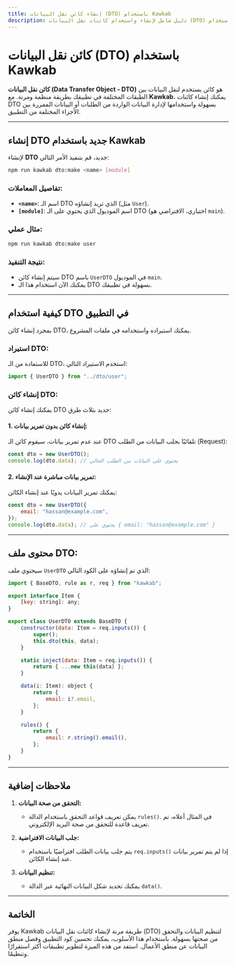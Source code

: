 ```yaml
---
title: إنشاء كائن نقل البيانات (DTO) باستخدام Kawkab
description: دليل شامل لإنشاء واستخدام كائنات نقل البيانات (DTO) في تطبيقك باستخدام Kawkab.
---
```


# كائن نقل البيانات (DTO) باستخدام Kawkab

**كائن نقل البيانات (Data Transfer Object - DTO)** هو كائن يستخدم لنقل البيانات بين الطبقات المختلفة في تطبيقك بطريقة منظمة ومرنة. مع **Kawkab**، يمكنك إنشاء كائنات DTO بسهولة واستخدامها لإدارة البيانات الواردة من الطلبات أو البيانات الممررة بين الأجزاء المختلفة من التطبيق.

---

## إنشاء DTO جديد باستخدام Kawkab

لإنشاء **DTO** جديد، قم بتنفيذ الأمر التالي:

```bash
npm run kawkab dto:make <name> [module]
```

### **تفاصيل المعاملات:**

- **`<name>`**: اسم الـ DTO الذي تريد إنشاؤه (مثل `User`).
- **`[module]`**: اسم الموديول الذي يحتوي على الـ DTO (اختياري، الافتراضي هو `main`).

### **مثال عملي:**

```bash
npm run kawkab dto:make user
```

### **نتيجة التنفيذ:**

- سيتم إنشاء كائن DTO باسم `UserDTO` في الموديول `main`.
- يمكنك الآن استخدام هذا الـ DTO بسهولة في تطبيقك.

---

## كيفية استخدام DTO في التطبيق

بمجرد إنشاء كائن DTO، يمكنك استيراده واستخدامه في ملفات المشروع.

### استيراد DTO:

للاستفادة من الـ DTO، استخدم الاستيراد التالي:

```javascript
import { UserDTO } from "../dto/user";
```

### إنشاء كائن DTO:

يمكنك إنشاء كائن DTO جديد بثلاث طرق:

#### 1. **إنشاء كائن بدون تمرير بيانات:**

عند عدم تمرير بيانات، سيقوم كائن الـ DTO تلقائيًا بجلب البيانات من الطلب (Request):

```javascript
const dto = new UserDTO();
console.log(dto.data); // يحتوي على البيانات من الطلب الحالي
```

#### 2. **تمرير بيانات مباشرة عند الإنشاء:**

يمكنك تمرير البيانات يدويًا عند إنشاء الكائن:

```javascript
const dto = new UserDTO({
    email: "hassan@example.com",
});
console.log(dto.data); // يحتوي على { email: "hassan@example.com" }
```

---

## محتوى ملف DTO:

سيحتوي ملف `UserDTO` الذي تم إنشاؤه على الكود التالي:

```javascript
import { BaseDTO, rule as r, req } from "kawkab";

export interface Item {
    [key: string]: any;
}

export class UserDTO extends BaseDTO {
    constructor(data: Item = req.inputs()) {
        super();
        this.dto(this, data);
    }

    static inject(data: Item = req.inputs()) {
        return { ...new this(data) };
    }

    data(i: Item): object {
        return {
            email: i?.email,
        };
    }

    rules() {
        return {
            email: r.string().email(),
        };
    }
}
```

---

## ملاحظات إضافية

1. **التحقق من صحة البيانات:**
   - يمكن تعريف قواعد التحقق باستخدام الدالة `rules()`. في المثال أعلاه، تم تعريف قاعدة للتحقق من صحة البريد الإلكتروني.

2. **جلب البيانات الافتراضية:**
   - يتم جلب بيانات الطلب افتراضيًا باستخدام `req.inputs()` إذا لم يتم تمرير بيانات عند إنشاء الكائن.

3. **تنظيم البيانات:**
   - يمكنك تحديد شكل البيانات النهائية عبر الدالة `data()`.

---

## الخاتمة

يوفر Kawkab طريقة مرنة لإنشاء كائنات نقل البيانات (DTO) لتنظيم البيانات والتحقق من صحتها بسهولة. باستخدام هذا الأسلوب، يمكنك تحسين كود التطبيق وفصل منطق البيانات عن منطق الأعمال. استفد من هذه الميزة لتطوير تطبيقات أكثر استقرارًا وتنظيمًا.